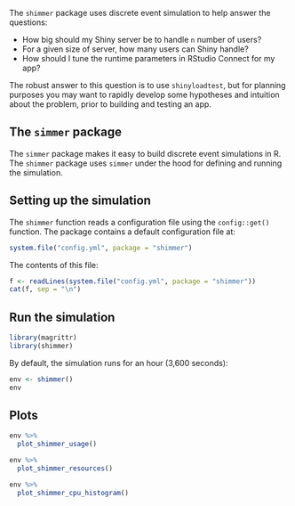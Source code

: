 The `shimmer` package uses discrete event simulation to help answer the questions:

  * How big should my Shiny server be to handle `n` number of users?
  * For a given size of server, how many users can Shiny handle?
  * How should I tune the runtime parameters in RStudio Connect for my app?

  The robust answer to this question is to use `shinyloadtest`, but for planning purposes you may want to rapidly develop some hypotheses and intuition about the problem, prior to building and testing an app.


## The `simmer` package

The `simmer` package makes it easy to build discrete event simulations in R. The `shimmer` package uses `simmer` under the hood for defining and running the simulation.

## Setting up the simulation

The `shimmer` function reads a configuration file using the `config::get()` function.  The package contains a default configuration file at:

  ```r
system.file("config.yml", package = "shimmer")
```

The contents of this file:

  ```r
f <- readLines(system.file("config.yml", package = "shimmer"))
cat(f, sep = "\n")
```

## Run the simulation


```r
library(magrittr)
library(shimmer)
```

By default, the simulation runs for an hour (3,600 seconds):

```r
env <- shimmer()
env
```


## Plots

```r
env %>%
  plot_shimmer_usage()
```

```r
env %>%
  plot_shimmer_resources()
```

```r
env %>%
  plot_shimmer_cpu_histogram()
```

